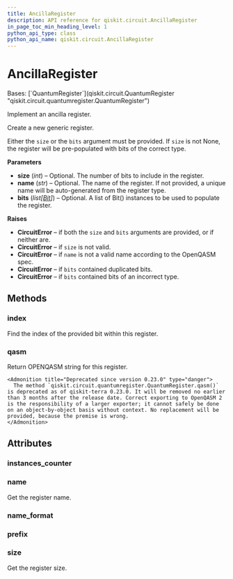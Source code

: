 ```yaml
---
title: AncillaRegister
description: API reference for qiskit.circuit.AncillaRegister
in_page_toc_min_heading_level: 1
python_api_type: class
python_api_name: qiskit.circuit.AncillaRegister
---
```


# AncillaRegister

<Class id="qiskit.circuit.AncillaRegister" isDedicatedPage={true} github="https://github.com/qiskit/qiskit/tree/stable/0.24/qiskit/circuit/quantumregister.py" signature="AncillaRegister(size=None, name=None, bits=None)">
  Bases: [`QuantumRegister`](qiskit.circuit.QuantumRegister "qiskit.circuit.quantumregister.QuantumRegister")

  Implement an ancilla register.

  Create a new generic register.

  Either the `size` or the `bits` argument must be provided. If `size` is not None, the register will be pre-populated with bits of the correct type.

  **Parameters**

  *   **size** (*int*) – Optional. The number of bits to include in the register.
  *   **name** (*str*) – Optional. The name of the register. If not provided, a unique name will be auto-generated from the register type.
  *   **bits** (*list\[*[*Bit*](qiskit.circuit.Bit "qiskit.circuit.Bit")*]*) – Optional. A list of Bit() instances to be used to populate the register.

  **Raises**

  *   **CircuitError** – if both the `size` and `bits` arguments are provided, or if neither are.
  *   **CircuitError** – if `size` is not valid.
  *   **CircuitError** – if `name` is not a valid name according to the OpenQASM spec.
  *   **CircuitError** – if `bits` contained duplicated bits.
  *   **CircuitError** – if `bits` contained bits of an incorrect type.

  ## Methods

  <span id="qiskit-circuit-ancillaregister-index" />

  ### index

  <Function id="qiskit.circuit.AncillaRegister.index" name="index" signature="AncillaRegister.index(bit)">
    Find the index of the provided bit within this register.
  </Function>

  <span id="qiskit-circuit-ancillaregister-qasm" />

  ### qasm

  <Function id="qiskit.circuit.AncillaRegister.qasm" name="qasm" signature="AncillaRegister.qasm()">
    Return OPENQASM string for this register.

    <Admonition title="Deprecated since version 0.23.0" type="danger">
      The method `qiskit.circuit.quantumregister.QuantumRegister.qasm()` is deprecated as of qiskit-terra 0.23.0. It will be removed no earlier than 3 months after the release date. Correct exporting to OpenQASM 2 is the responsibility of a larger exporter; it cannot safely be done on an object-by-object basis without context. No replacement will be provided, because the premise is wrong.
    </Admonition>
  </Function>

  ## Attributes

  ### instances\_counter

  <Attribute id="qiskit.circuit.AncillaRegister.instances_counter" name="instances_counter" attributeValue="= count(0)" />

  ### name

  <Attribute id="qiskit.circuit.AncillaRegister.name" name="name">
    Get the register name.
  </Attribute>

  ### name\_format

  <Attribute id="qiskit.circuit.AncillaRegister.name_format" name="name_format" attributeValue="= re.compile('[a-z][a-zA-Z0-9_]*')" />

  ### prefix

  <Attribute id="qiskit.circuit.AncillaRegister.prefix" name="prefix" attributeValue="= 'a'" />

  ### size

  <Attribute id="qiskit.circuit.AncillaRegister.size" name="size">
    Get the register size.
  </Attribute>
</Class>

